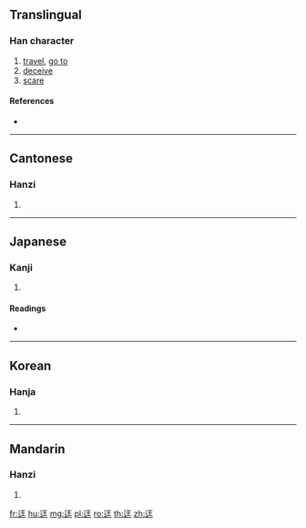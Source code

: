 {{character info/new}}
==Translingual==

===Han character===
{{Han char|rn=162|rad=辵|as=04|sn=8|four=31301|canj=YMG}}

# [[travel]], [[go to]]
# [[deceive]]
# [[scare]]

====References====
* {{Han ref|kx=1253.320|dkj=38737|dj=1736.030|hdz=63818.020|uh=8FCB|ud=36811|bh=CDCD|bd=52685}}

----

==Cantonese==

===Hanzi===
{{yue-hanzi|jyut=wong6|y=wong6}}

# {{defn|lang=yue|sort=辵04}}

----

==Japanese==

===Kanji===
{{ja-kanji|grade=|rs=辵04}}

# {{defn|lang=ja|sort=辵04}}

====Readings====
* {{ja-readings|on=[[おう]] (ō)|kun=[[ゆく]] (yuku), [[あざむく]] (azamuku)}}

----

==Korean==

===Hanja===
{{ko-hanja|hangeul=왕|eumhun=|rv=wang|mr=wang|y=wang}}

# {{defn|lang=ko|sort=辵04}}

----

==Mandarin==

===Hanzi===
{{cmn-hanzi|pin=[[wàng]] ([[wang4]])|wg=wang<sup>4</sup>}}

# {{defn|lang=cmn|sort=辵04}}

[[fr:迋]]
[[hu:迋]]
[[mg:迋]]
[[pl:迋]]
[[ro:迋]]
[[th:迋]]
[[zh:迋]]